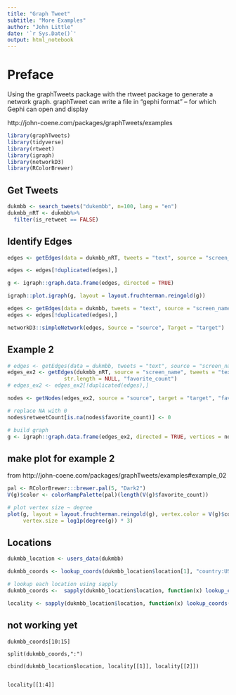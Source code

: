 ```yaml
---
title: "Graph Tweet"
subtitle: "More Examples"
author: "John Little"
date: '`r Sys.Date()`'
output: html_notebook
---
```


# Preface

Using the graphTweets package with the rtweet package to generate a network graph.  graphTweet can write a file in "gephi format" -- for which Gephi can open and display

http://john-coene.com/packages/graphTweets/examples

```r
library(graphTweets)
library(tidyverse)
library(rtweet)
library(igraph)
library(networkD3)
library(RColorBrewer)
```

## Get Tweets
```r
dukmbb <- search_tweets("dukembb", n=100, lang = "en")
dukmbb_nRT <- dukmbb%>% 
  filter(is_retweet == FALSE)
```


## Identify Edges
```r
edges <- getEdges(data = dukmbb_nRT, tweets = "text", source = "screen_name")

edges <- edges[!duplicated(edges),]

g <- igraph::graph.data.frame(edges, directed = TRUE)

igraph::plot.igraph(g, layout = layout.fruchterman.reingold(g))

```

```r
edges <- getEdges(data = dukmbb, tweets = "text", source = "screen_name")
edges <- edges[!duplicated(edges),]

networkD3::simpleNetwork(edges, Source = "source", Target = "target")
```

## Example 2

```r

# edges <- getEdges(data = dukmbb, tweets = "text", source = "screen_name")
edges_ex2 <- getEdges(dukmbb_nRT, source = "screen_name", tweets = "text", 
                  str.length = NULL, "favorite_count")
# edges_ex2 <- edges_ex2[!duplicated(edges),]

nodes <- getNodes(edges_ex2, source = "source", target = "target", "favorite_count")

# replace NA with 0
nodes$retweetCount[is.na(nodes$favorite_count)] <- 0

# build graph
g <- igraph::graph.data.frame(edges_ex2, directed = TRUE, vertices = nodes)

```


## make plot for example 2
from http://john-coene.com/packages/graphTweets/examples#example_02

```r
pal <- RColorBrewer:::brewer.pal(5, "Dark2")
V(g)$color <- colorRampPalette(pal)(length(V(g)$favorite_count))

# plot vertex size ~ degree
plot(g, layout = layout.fruchterman.reingold(g), vertex.color = V(g)$color,
     vertex.size = log1p(degree(g)) * 3)
```

## Locations
```r
dukmbb_location <- users_data(dukmbb)

dukmbb_coords <- lookup_coords(dukmbb_location$location[1], "country:US")

# lookup each location using sapply
dukmbb_coords <-  sapply(dukmbb_location$location, function(x) lookup_coords(x, "country:US")) 

locality <- sapply(dukmbb_location$location, function(x) lookup_coords(x)) 
```

## not working yet
```{}
dukmbb_coords[10:15]

split(dukmbb_coords,":")

cbind(dukmbb_location$location, locality[[1]], locality[[2]])


locality[[1:4]]

```

